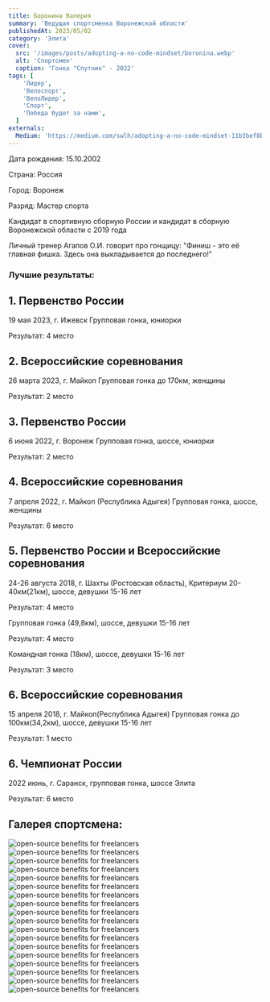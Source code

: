 ```yaml
---
title: Боронина Валерия
summary: 'Ведущая спортсменка Воронежской области'
publishedAt: 2023/05/02
category: 'Элита'
cover:
  src: '/images/posts/adopting-a-no-code-mindset/boronina.webp'
  alt: 'Спортсмен'
  caption: 'Гонка "Спутник" - 2022' 
tags: [
    'Лидер',
    'Велоспорт',
    'ВелоЛидер',
    'Спорт',
    'Победа будет за нами',
  ]
externals:
  Medium: 'https://medium.com/swlh/adopting-a-no-code-mindset-11b3bef8b21d'
---
```


Дата рождения: 15.10.2002

Страна: Россия

Город: Воронеж 

Разряд: Мастер спорта

Кандидат в спортивную сборную России и кандидат в сборную Воронежской области c 2019 года

<Callout>
Личный тренер Агапов О.И. говорит про гонщицу: "Финиш - это её главная фишка. Здесь она выкладывается до последнего!"
</Callout>

### Лучшие результаты:

## 1. Первенство России

19 мая 2023, г. Ижевск Групповая гонка, юниорки

Результат: 4 место


## 2. Всероссийские соревнования

26 марта 2023, г. Майкоп Групповая гонка до 170км, женщины

Результат: 2 место


## 3. Первенство России

6 июня 2022, г. Воронеж Групповая гонка, шоссе, юниорки

Результат: 2 место


## 4. Всероссийские соревнования

7 апреля 2022, г. Майкоп (Республика Адыгея) Групповая гонка, шоссе, женщины

Результат: 6 место

## 5. Первенство России и Всероссийские соревнования

24-26 августа 2018, г. Шахты (Ростовская область), Критериум 20-40км(21км), шоссе, девушки 15-16 лет

Результат: 4 место

Групповая гонка (49,8км), шоссе, девушки 15-16 лет

Результат: 4 место

Командная гонка (18км), шоссе, девушки 15-16 лет

Результат: 3 место

## 6. Всероссийские соревнования

15 апреля 2018, г. Майкоп(Республика Адыгея) Групповая гонка до 100км(34,2км), шоссе, девушки 15-16 лет

Результат: 1 место

## 6. Чемпионат России

2022 июнь, г. Саранск, групповая гонка, шоссе Элита

Результат: 6 место

## Галерея спортсмена:

<Image
  src="/images/posts/adopting-a-no-code-mindset/boronina2.jpg"
  alt="open-source benefits for freelancers"
/>
<Image
  src="/images/posts/adopting-a-no-code-mindset/boronina3.jpg"
  alt="open-source benefits for freelancers"
/>
<Image
  src="/images/posts/adopting-a-no-code-mindset/boronina4.jpg"
  alt="open-source benefits for freelancers"
/>
<Image
  src="/images/posts/adopting-a-no-code-mindset/boronina5.jpg"
  alt="open-source benefits for freelancers"
/>
<Image
  src="/images/posts/adopting-a-no-code-mindset/boronina6.jpg"
  alt="open-source benefits for freelancers"
/>
<Image
  src="/images/posts/adopting-a-no-code-mindset/boronina7.jpg"
  alt="open-source benefits for freelancers"
/>
<Image
  src="/images/posts/adopting-a-no-code-mindset/boronina8.jpg"
  alt="open-source benefits for freelancers"
/>
<Image
  src="/images/posts/adopting-a-no-code-mindset/boronina9.jpg"
  alt="open-source benefits for freelancers"
/>
<Image
  src="/images/posts/adopting-a-no-code-mindset/boronina10.jpg"
  alt="open-source benefits for freelancers"
/>
<Image
  src="/images/posts/adopting-a-no-code-mindset/boronina11.jpg"
  alt="open-source benefits for freelancers"
/>
<Image
  src="/images/posts/adopting-a-no-code-mindset/boronina12.jpg"
  alt="open-source benefits for freelancers"
/>
<Image
  src="/images/posts/adopting-a-no-code-mindset/boronina13.jpg"
  alt="open-source benefits for freelancers"
/>
<Image
  src="/images/posts/adopting-a-no-code-mindset/boronina14.jpg"
  alt="open-source benefits for freelancers"
/>
<Image
  src="/images/posts/adopting-a-no-code-mindset/boronina15.jpg"
  alt="open-source benefits for freelancers"
/>
<Image
  src="/images/posts/adopting-a-no-code-mindset/boronina16.jpg"
  alt="open-source benefits for freelancers"
/>
<Image
  src="/images/posts/adopting-a-no-code-mindset/boronina17.jpg"
  alt="open-source benefits for freelancers"
/>
<Image
  src="/images/posts/adopting-a-no-code-mindset/boronina18.jpg"
  alt="open-source benefits for freelancers"
/>
<Image
  src="/images/posts/adopting-a-no-code-mindset/boronina19.jpg"
  alt="open-source benefits for freelancers"
/>
